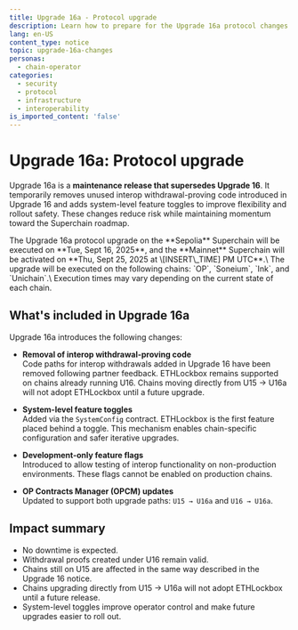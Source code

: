 ```yaml
---
title: Upgrade 16a - Protocol upgrade
description: Learn how to prepare for the Upgrade 16a protocol changes.
lang: en-US
content_type: notice
topic: upgrade-16a-changes
personas:
  - chain-operator
categories:
  - security
  - protocol
  - infrastructure
  - interoperability
is_imported_content: 'false'
---
```



# Upgrade 16a: Protocol upgrade

Upgrade 16a is a **maintenance release that supersedes Upgrade 16**. It temporarily removes unused interop withdrawal-proving code introduced in Upgrade 16 and adds system-level feature toggles to improve flexibility and rollout safety. These changes reduce risk while maintaining momentum toward the Superchain roadmap.

<Callout type="info">
  The Upgrade 16a protocol upgrade on the **Sepolia** Superchain will be executed on **Tue, Sept 16, 2025**, and the **Mainnet** Superchain will be activated on **Thu, Sept 25, 2025 at \[INSERT\_TIME] PM UTC**.\
  The upgrade will be executed on the following chains: `OP`, `Soneium`, `Ink`, and `Unichain`.\
  Execution times may vary depending on the current state of each chain.
</Callout>

## What's included in Upgrade 16a

Upgrade 16a introduces the following changes:

*   **Removal of interop withdrawal-proving code**\
    Code paths for interop withdrawals added in Upgrade 16 have been removed following partner feedback. ETHLockbox remains supported on chains already running U16. Chains moving directly from U15 → U16a will not adopt ETHLockbox until a future upgrade.

*   **System-level feature toggles**\
    Added via the `SystemConfig` contract. ETHLockbox is the first feature placed behind a toggle. This mechanism enables chain-specific configuration and safer iterative upgrades.

*   **Development-only feature flags**\
    Introduced to allow testing of interop functionality on non-production environments. These flags cannot be enabled on production chains.

*   **OP Contracts Manager (OPCM) updates**\
    Updated to support both upgrade paths: `U15 → U16a` and `U16 → U16a`.

## Impact summary

*   No downtime is expected.
*   Withdrawal proofs created under U16 remain valid.
*   Chains still on U15 are affected in the same way described in the Upgrade 16 notice.
*   Chains upgrading directly from U15 → U16a will not adopt ETHLockbox until a future release.
*   System-level toggles improve operator control and make future upgrades easier to roll out.
